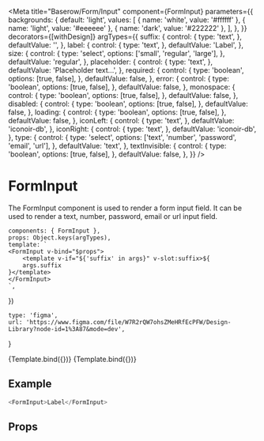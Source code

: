 

<Meta
    title="Baserow/Form/Input"
    component={FormInput}
    parameters={{
        backgrounds: {
            default: 'light',
            values: [
                { name: 'white', value: '#ffffff' },
                { name: 'light', value: '#eeeeee' },
                { name: 'dark', value: '#222222' },
            ],
        },
    }}
    decorators={[withDesign]}
    argTypes={{
        suffix: {
            control: {
                type: 'text',
            },
            defaultValue: '',
        },
        label: {
            control: {
                type: 'text',
            },
            defaultValue: 'Label',
        },
        size: {
            control: {
                type: 'select',
                options: ['small', 'regular', 'large'],
            },
            defaultValue: 'regular',
        },
        placeholder: {
            control: {
                type: 'text',
            },
            defaultValue: 'Placeholder text...',
        },
        required: {
            control: {
                type: 'boolean',
                options: [true, false],
            },
            defaultValue: false,
        },
        error: {
            control: {
                type: 'boolean',
                options: [true, false],
            },
            defaultValue: false,
        },
        monospace: {
            control: {
                type: 'boolean',
                options: [true, false],
            },
            defaultValue: false,
        },
        disabled: {
            control: {
                type: 'boolean',
                options: [true, false],
            },
            defaultValue: false,
        },
        loading: {
            control: {
                type: 'boolean',
                options: [true, false],
            },
            defaultValue: false,
        },
        iconLeft: {
            control: {
                type: 'text',
            },
            defaultValue: 'iconoir-db',
        },
        iconRight: {
            control: {
                type: 'text',
            },
            defaultValue: 'iconoir-db',
        },
        type: {
            control: {
                type: 'select',
                options: ['text', 'number', 'password', 'email', 'url'],
            },
            defaultValue: 'text',
        },
        textInvisible: {
            control: {
                type: 'boolean',
                options: [true, false],
            },
            defaultValue: false,
        },
    }}
/>

# FormInput

The FormInput component is used to render a form input field. It can be used to render a text, number, password, email or url input field.

    components: { FormInput },
    props: Object.keys(argTypes),
    template: `
    <FormInput v-bind="$props">
        <template v-if="${'suffix' in args}" v-slot:suffix>${
        args.suffix
    }</template>
    </FormInput>
    `,
})

    type: 'figma',
    url: 'https://www.figma.com/file/W7R2rQW7ohsZMeHRfEcPFW/Design-Library?node-id=1%3A87&mode=dev',
}

<Canvas>
    <Story
        name="Input"
        parameters={{
            design: config(designConfig),
        }}
    >
        {Template.bind({})}
    </Story>
    <Story
        name="w/ suffix"
        parameters={{
            design: config(designConfig),
        }}
        args={{
            iconRight: '',
            suffix: '.com',
        }}
    >
        {Template.bind({})}
    </Story>
</Canvas>

## Example

```javascript
<FormInput>Label</FormInput>
```

## Props

<Props of={FormInput} />
